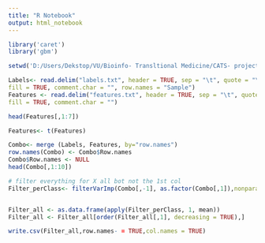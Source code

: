 ---
title: "R Notebook"
output: html_notebook
---

 

```{r}
library('caret')
library('gbm')
```


```{r}
setwd('D:/Users/Dekstop/VU/Bioinfo- Transltional Medicine/CATS- project/scripts')
```


```{r}
Labels<- read.delim("labels.txt", header = TRUE, sep = "\t", quote = "\"", dec = ".",
fill = TRUE, comment.char = "", row.names = "Sample")
Features <- read.delim("features.txt", header = TRUE, sep = "\t", quote = "\"", dec = ".",
fill = TRUE, comment.char = "")

head(Features[,1:7])
```

```{r tRANSPOSE THE DATAFRAME}
Features<- t(Features)


```

```{r MERGE THE DATAFRAME}
Combo<- merge (Labels, Features, by="row.names")
row.names(Combo) <- Combo$Row.names
Combo$Row.names <- NULL
head(Combo[,1:10])
```

```{r For classification use rocVarIMP filter to find the best features}
# filter everything for X all bot not the 1st col
Filter_perClass<- filterVarImp(Combo[,-1], as.factor(Combo[,1]),nonpara=FALSE)


Filter_all <- as.data.frame(apply(Filter_perClass, 1, mean))
Filter_all <- Filter_all[order(Filter_all[,1], decreasing = TRUE),]
```

```{r}
write.csv(Filter_all,row.names- = TRUE,col.names = TRUE)

```

